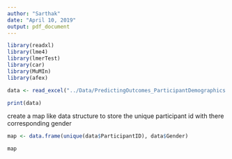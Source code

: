 ```yaml
---
author: "Sarthak"
date: "April 10, 2019"
output: pdf_document
---
```

<!-- load the data -->
```r
library(readxl)
library(lme4)
library(lmerTest)
library(car)
library(MuMIn)
library(afex)
```

```r
data <- read_excel("../Data/PredictingOutcomes_ParticipantDemographics.xlsx", sheet = "Study 1A")

print(data)
```

create a map like data structure to store the unique participant id with there corresponding gender
```r
map <- data.frame(unique(data$ParticipantID), data$Gender)

map
```
